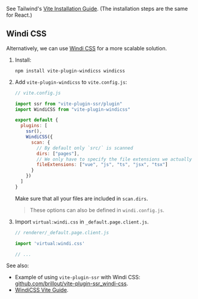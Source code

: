 
See Tailwind's [Vite Installation Guide](https://tailwindcss.com/docs/guides/vite). (The installation steps are the same for React.)

## Windi CSS

Alternatively, we can use [Windi CSS](https://github.com/windicss/windicss) for a more scalable solution.

1. Install:
   ```shell
   npm install vite-plugin-windicss windicss
   ```

2. Add `vite-plugin-windicss` to `vite.config.js`:
   ```js
   // vite.config.js

   import ssr from "vite-plugin-ssr/plugin"
   import WindiCSS from "vite-plugin-windicss"

   export default {
     plugins: [
       ssr(),
       WindiCSS({
         scan: {
           // By default only `src/` is scanned
           dirs: ["pages"],
           // We only have to specify the file extensions we actually use.
           fileExtensions: ["vue", "js", "ts", "jsx", "tsx"]
         }
       })
     ]
   }
   ```

   <Note type="warning">Make sure that all your files are included in `scan.dirs`.</Note>

   > These options can also be defined in `windi.config.js`.

3. Import `virtual:windi.css` in `_default.page.client.js`.
   ```js
   // renderer/_default.page.client.js

   import 'virtual:windi.css'

   // ...
   ```

See also:
 - Example of using `vite-plugin-ssr` with Windi CSS: [github.com/brillout/vite-plugin-ssr_windi-css](https://github.com/brillout/vite-plugin-ssr_windi-css).
 - [WindiCSS Vite Guide](https://windicss.org/integrations/vite.html).

